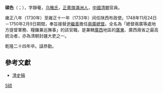 '''碩色'''（{{lang-mnc|ᡧᠣᠰᡝ|v=šose}}；{{bd|1687年||1759年||}}），字靜菴，[[乌雅氏|乌雅氏]]，[[正黄旗|正黄旗]][[滿洲人|滿洲人]]，[[中國|中國]][[清朝|清朝]]官員。


雍正八年（1730年）至雍正十一年（1733年）间任陕西布政使。1748年11月24日－1750年2月9日期間，奉旨接替[[尹繼善|尹繼善]]擔任[[兩廣總督|兩廣總督]]。全名為「總督兩廣等處地方提督軍務、糧饟兼巡撫事」的該官職，是兼轄[[廣西|廣西]]地區的[[廣東|廣東]]、廣西兩省之最高統治者，亦為清朝封疆大吏之一。

乾隆二十四年卒。諡恭勤。

{{start box}}
{{s-before|[[尹繼善|尹繼善]]}}
{{s-title|[[兩廣總督|兩廣總督]]|任職期間：1748年11月24日－1750年2月9日}}
{{s-after|[[陳大受|陳大受]]}}
{{end box}}

==參考文獻==
*[[清史稿|清史稿]]

{{DEFAULTSORT:S硕}}
[[Category:清朝两广總督|S硕]]